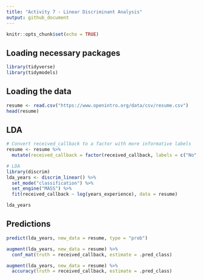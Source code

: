 ```yaml
---
title: "Activity 7 - Linear Discriminant Analysis"
output: github_document
---
```


```r
knitr::opts_chunk$set(echo = TRUE)
```

## Loading necessary packages

```r
library(tidyverse)
library(tidymodels)

```

## Loading the data

```r
resume <- read.csv("https://www.openintro.org/data/csv/resume.csv")
head(resume)
```
## LDA

```r

# Convert received_callback to a factor with more informative labels
resume <- resume %>% 
  mutate(received_callback = factor(received_callback, labels = c("No", "Yes")))

# LDA
library(discrim)
lda_years <- discrim_linear() %>% 
  set_mode("classification") %>% 
  set_engine("MASS") %>% 
  fit(received_callback ~ log(years_experience), data = resume)

lda_years

```
## Predictions

```r
predict(lda_years, new_data = resume, type = "prob")
```
```r
augment(lda_years, new_data = resume) %>% 
  conf_mat(truth = received_callback, estimate = .pred_class)
```
```r
augment(lda_years, new_data = resume) %>% 
  accuracy(truth = received_callback, estimate = .pred_class)
```

